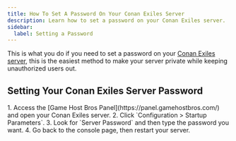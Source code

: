 ```yaml
---
title: How To Set A Password On Your Conan Exiles Server
description: Learn how to set a password on your Conan Exiles server.
sidebar:
  label: Setting a Password
---
```


This is what you do if you need to set a password on your [Conan Exiles server](https://www.gamehostbros.com/conan-exiles-server-hosting/), this is the easiest method to make your server private while keeping unauthorized users out.

## Setting Your Conan Exiles Server Password

<Steps>
1. Access the [Game Host Bros Panel](https://panel.gamehostbros.com/) and open your Conan Exiles server.
2. Click `Configuration > Startup Parameters`.
3. Look for `Server Password` and then type the password you want.
4. Go back to the console page, then restart your server.
</Steps>